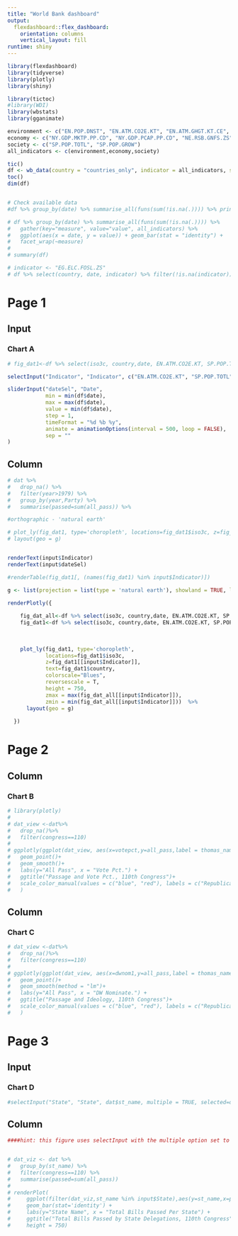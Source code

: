 ```yaml
---
title: "World Bank dashboard"
output: 
  flexdashboard::flex_dashboard:
    orientation: columns
    vertical_layout: fill
runtime: shiny
---
```


```r
library(flexdashboard)
library(tidyverse)
library(plotly)
library(shiny)

library(tictoc)
#library(WDI)
library(wbstats)
library(gganimate)

environment <- c("EN.POP.DNST", "EN.ATM.CO2E.KT", "EN.ATM.GHGT.KT.CE", "EG.ELC.FOSL.ZS")
economy <- c("NY.GDP.MKTP.PP.CD", "NY.GDP.PCAP.PP.CD", "NE.RSB.GNFS.ZS")
society <- c("SP.POP.TOTL", "SP.POP.GROW")
all_indicators <- c(environment,economy,society)

tic()
df <- wb_data(country = "countries_only", indicator = all_indicators, start_date = 1990, end_date = 2022)
toc()
dim(df)


# Check available data
#df %>% group_by(date) %>% summarise_all(funs(sum(!is.na(.)))) %>% print(n = Inf)

# df %>% group_by(date) %>% summarise_all(funs(sum(!is.na(.)))) %>%
#   gather(key="measure", value="value", all_indicators) %>%
#   ggplot(aes(x = date, y = value)) + geom_bar(stat = "identity") +
#   facet_wrap(~measure)
# 
# summary(df)

# indicator <- "EG.ELC.FOSL.ZS"
# df %>% select(country, date, indicator) %>% filter(!is.na(indicator)) %>% select(country) %>% unique %>% print(n = Inf)

```



Page 1
======

Input{.sidebar}
----------------------------------------------------------------
### Chart A

```r
# fig_dat1<-df %>% select(iso3c, country,date, EN.ATM.CO2E.KT, SP.POP.TOTL, NY.GDP.MKTP.PP.CD) %>% filter(date==2000)

selectInput("Indicator", "Indicator", c("EN.ATM.CO2E.KT", "SP.POP.TOTL", "NY.GDP.MKTP.PP.CD"), multiple = FALSE, selected="SP.POP.TOTL")

sliderInput("dateSel", "Date",
            min = min(df$date),
            max = max(df$date),
            value = min(df$date),
            step = 1,
            timeFormat = "%d %b %y",
            animate = animationOptions(interval = 500, loop = FALSE),
            sep = ""
)


```
    
Column
----------------------------------------------------------------

```r
# dat %>% 
#   drop_na() %>% 
#   filter(year>1979) %>% 
#   group_by(year,Party) %>% 
#   summarise(passed=sum(all_pass)) %>% 

#orthographic - 'natural earth'

# plot_ly(fig_dat1, type='choropleth', locations=fig_dat1$iso3c, z=fig_dat1[["SP.POP.TOTL"]], text=fig_dat1$country, colorscale="Blues", reversescale = T, height = 750)  %>%
# layout(geo = g)


renderText(input$Indicator)
renderText(input$dateSel)

#renderTable(fig_dat1[, (names(fig_dat1) %in% input$Indicator)])

g <- list(projection = list(type = 'natural earth'), showland = TRUE, landcolor = toRGB("#e5ecf6"))

renderPlotly({
  
    fig_dat_all<-df %>% select(iso3c, country,date, EN.ATM.CO2E.KT, SP.POP.TOTL, NY.GDP.MKTP.PP.CD)
    fig_dat1<-df %>% select(iso3c, country,date, EN.ATM.CO2E.KT, SP.POP.TOTL, NY.GDP.MKTP.PP.CD) %>% filter(date==input$dateSel)
    
    
    
    plot_ly(fig_dat1, type='choropleth', 
            locations=fig_dat1$iso3c, 
            z=fig_dat1[[input$Indicator]], 
            text=fig_dat1$country, 
            colorscale="Blues", 
            reversescale = T,
            height = 750,
            zmax = max(fig_dat_all[[input$Indicator]]),
            zmin = min(fig_dat_all[[input$Indicator]]))  %>% 
      layout(geo = g)
  
  })

```

Page 2
======

Column
-----------------------------------------------------------------------


### Chart B

```r
# library(plotly)
# 
# dat_view <-dat%>%
#   drop_na()%>%
#   filter(congress==110)
# 
# ggplotly(ggplot(dat_view, aes(x=votepct,y=all_pass,label = thomas_name, color =Party))+
#   geom_point()+
#   geom_smooth()+
#   labs(y="All Pass", x = "Vote Pct.") +
#   ggtitle("Passage and Vote Pct., 110th Congress")+
#   scale_color_manual(values = c("blue", "red"), labels = c("Republican", "Democrat"))
#   )


```

Column
-----------------------------------------------------------------------

### Chart C

```r
# dat_view <-dat%>%
#   drop_na()%>%
#   filter(congress==110)
# 
# ggplotly(ggplot(dat_view, aes(x=dwnom1,y=all_pass,label = thomas_name, color=Party))+
#   geom_point()+
#   geom_smooth(method = "lm")+
#   labs(y="All Pass", x = "DW Nominate.") +
#   ggtitle("Passage and Ideology, 110th Congress")+
#   scale_color_manual(values = c("blue", "red"), labels = c("Republican", "Democrat"))
#   )
```

Page 3
======

Input{.sidebar}
----------------------------------------------------------------
### Chart D

```r
#selectInput("State", "State", dat$st_name, multiple = TRUE, selected=dat$st_name)
```

Column
----------------------------------------------------------------

```r

####hint: this figure uses selectInput with the multiple option set to true and with the options set up so that all states are initially selected.


# dat_viz <- dat %>% 
#   group_by(st_name) %>% 
#   filter(congress==110) %>%
#   summarise(passed=sum(all_pass))
# 
# renderPlot(
#     ggplot(filter(dat_viz,st_name %in% input$State),aes(y=st_name,x=passed))+
#     geom_bar(stat='identity') +
#     labs(y="State Name", x = "Total Bills Passed Per State") +
#     ggtitle("Total Bills Passed by State Delegations, 110th Congress"), 
#     height = 750)

```






